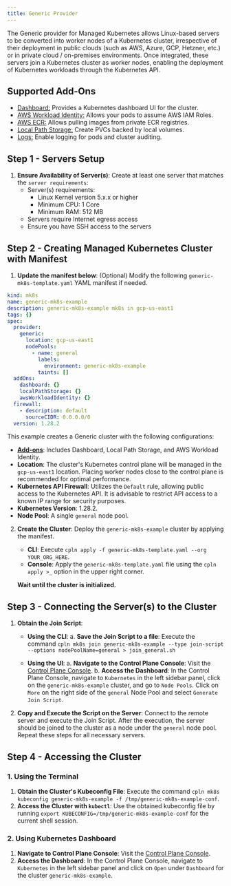 ```yaml
---
title: Generic Provider
---
```


The Generic provider for Managed Kubernetes allows Linux-based servers to be converted into worker nodes of a Kubernetes cluster, irrespective of their deployment in public clouds (such as AWS, Azure, GCP, Hetzner, etc.) or in private cloud / on-premises environments. Once integrated, these servers join a Kubernetes cluster as worker nodes, enabling the deployment of Kubernetes workloads through the Kubernetes API.

## Supported Add-Ons

- [Dashboard:](/self-hosted/mk8s/add-ons/dashboard) Provides a Kubernetes dashboard UI for the cluster.
- [AWS Workload Identity:](/self-hosted/mk8s/add-ons/aws_workload_identity) Allows your pods to assume AWS IAM Roles.
- [AWS ECR:](/self-hosted/mk8s/add-ons/aws_ecr) Allows pulling images from private ECR registries.
- [Local Path Storage:](/self-hosted/mk8s/add-ons/local_path_storage) Create PVCs backed by local volumes.
- [Logs:](/self-hosted/mk8s/add-ons/logs) Enable logging for pods and cluster auditing.

## Step 1 - Servers Setup

1. **Ensure Availability of Server(s)**: Create at least one server that matches the `server requirements`:
   - Server(s) requirements:
     - Linux Kernel version 5.x.x or higher
     - Minimum CPU: 1 Core
     - Minimum RAM: 512 MB
   - Servers require Internet egress access
   - Ensure you have SSH access to the servers

## Step 2 - Creating Managed Kubernetes Cluster with Manifest

1. **Update the manifest below**: (Optional) Modify the following `generic-mk8s-template.yaml` YAML manifest if needed.

```yaml YAML
kind: mk8s
name: generic-mk8s-example
description: generic-mk8s-example mk8s in gcp-us-east1
tags: {}
spec:
  provider:
    generic:
      location: gcp-us-east1
      nodePools:
        - name: general
          labels:
            environment: generic-mk8s-example
          taints: []
  addOns:
    dashboard: {}
    localPathStorage: {}
    awsWorkloadIdentity: {}
  firewall:
    - description: default
      sourceCIDR: 0.0.0.0/0
  version: 1.28.2
```

This example creates a Generic cluster with the following configurations:

- **[Add-ons](#supported-add-ons)**: Includes Dashboard, Local Path Storage, and AWS Workload Identity.
- **Location**: The cluster's Kubernetes control plane will be managed in the `gcp-us-east1` location. Placing worker nodes close to the control plane is recommended for optimal performance.
- **Kubernetes API Firewall**: Utilizes the `Default` rule, allowing public access to the Kubernetes API. It is advisable to restrict API access to a known IP range for security purposes.
- **Kubernetes Version**: 1.28.2.
- **Node Pool**: A single `general` node pool.

2. **Create the Cluster**: Deploy the `generic-mk8s-example` cluster by applying the manifest.

   - **CLI**: Execute `cpln apply -f generic-mk8s-template.yaml --org YOUR_ORG_HERE`.
   - **Console**: Apply the `generic-mk8s-template.yaml` file using the `cpln apply >_` option in the upper right corner.

   **Wait until the cluster is initialized.**

## Step 3 - Connecting the Server(s) to the Cluster

1. **Obtain the Join Script**:

   - **Using the CLI**:
     a. **Save the Join Script to a file**: Execute the command `cpln mk8s join generic-mk8s-example --type join-script --options nodePoolName=general > join_general.sh`

   - **Using the UI**:
     a. **Navigate to the Control Plane Console**: Visit the [Control Plane Console](https://console.cpln.io/console/).
     b. **Access the Dashboard**: In the Control Plane Console, navigate to `Kubernetes` in the left sidebar panel, click on the `generic-mk8s-example` cluster, and go to `Node Pools`. Click on `More` on the right side of the `general` Node Pool and select `Generate Join Script`.

2. **Copy and Execute the Script on the Server**: Connect to the remote server and execute the Join Script. After the execution, the server should be joined to the cluster as a node under the `general` node pool. Repeat these steps for all necessary servers.

## Step 4 - Accessing the Cluster

### 1. Using the Terminal

1. **Obtain the Cluster's Kubeconfig File**: Execute the command `cpln mk8s kubeconfig generic-mk8s-example -f /tmp/generic-mk8s-example-conf`.
2. **Access the Cluster with `kubectl`**: Use the obtained kubeconfig file by running `export KUBECONFIG=/tmp/generic-mk8s-example-conf` for the current shell session.

### 2. Using Kubernetes Dashboard

1. **Navigate to Control Plane Console**: Visit the [Control Plane Console](https://console.cpln.io/console/).
2. **Access the Dashboard**: In the Control Plane Console, navigate to `Kubernetes` in the left sidebar panel and click on `Open` under `Dashboard` for the cluster `generic-mk8s-example`.
